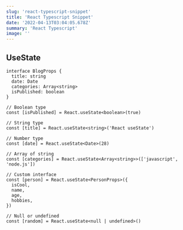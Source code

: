 ```yaml
---
slug: 'react-typescript-snippet'
title: 'React Typescript Snippet'
date: '2022-04-13T03:04:05.678Z'
summary: 'React Typescript'
image: ''
---
```


## UseState

```tsx
interface BlogProps {
  title: string
  date: Date
  categories: Array<string>
  isPublished: boolean
}

// Boolean type
const [isPublished] = React.useState<boolean>(true)

// String type
const [title] = React.useState<string>('React useState')

// Number type
const [date] = React.useState<Date>(28)

// Array of string
const [categories] = React.useState<Array<string>>(['javascript', 'node.js'])

// Custom interface
const [person] = React.useState<PersonProps>({
  isCool,
  name,
  age,
  hobbies,
})

// Null or undefined
const [random] = React.useState<null | undefined>()
```
